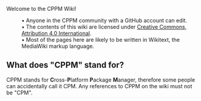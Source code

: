 Welcome to the CPPM Wiki!

:• Anyone in the CPPM community with a GitHub account can edit.
:• The contents of this wiki are licensed under [https://creativecommons.org/licenses/by/4.0 Creative Commons, Attribution 4.0 International].
:• Most of the pages here are likely to be written in Wikitext, the MediaWiki markup language.
==What does "CPPM" stand for?==
CPPM stands for '''C'''ross-'''P'''latform '''P'''ackage '''M'''anager, therefore some people can accidentally call it CPM.
Any references to CPPM on the wiki must not be "CPM".